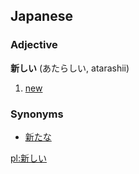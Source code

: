 == Japanese ==
===Adjective===
'''新しい''' (あたらしい, atarashii)

# [[new]]

===Synonyms===
*[[新たな]]

[[pl:新しい]]